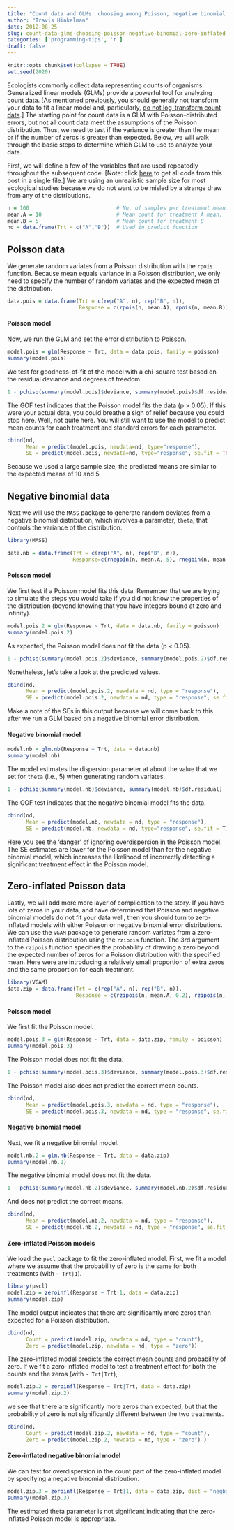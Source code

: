 ```yaml
---
title: "Count data and GLMs: choosing among Poisson, negative binomial, and zero-inflated models"
author: "Travis Hinkelman"
date: 2012-08-25
slug: count-data-glms-choosing-poisson-negative-binomial-zero-inflated-poisson
categories: ['programming-tips', 'r']
draft: false
---
```


```r
knitr::opts_chunk$set(collapse = TRUE)
set.seed(2020)
```

Ecologists commonly collect data representing counts of organisms. Generalized linear models (GLMs) provide a powerful tool for analyzing count data. [As mentioned [previously](http://datavoreconsulting.com/blog/programming-tips/transform-axes-in-r/), you should generally not transform your data to fit a linear model and, particularly, [do not log-transform count data](https://doi.org/10.1111/j.2041-210X.2010.00021.x).] The starting point for count data is a GLM with Poisson-distributed errors, but not all count data meet the assumptions of the Poisson distribution. Thus, we need to test if the variance is greater than the mean or if the number of zeros is greater than expected. Below, we will walk through the basic steps to determine which GLM to use to analyze your data. 

First, we will define a few of the variables that are used repeatedly throughout the subsequent code. [Note: click [here](https://gist.github.com/hinkelman/5385429) to get all code from this post in a single file.] We are using an unrealistic sample size for most ecological studies because we do not want to be misled by a strange draw from any of the distributions. 

```r
n = 100                            # No. of samples per treatment mean.
mean.A = 10                        # Mean count for treatment A mean.
mean.B = 5                         # Mean count for treatment B 
nd = data.frame(Trt = c("A","B"))  # Used in predict function 
```

## Poisson data

We generate random variates from a Poisson distribution with the `rpois` function. Because mean equals variance in a Poisson distribution, we only need to specify the number of random variates and the expected mean of the distribution. 

```r
data.pois = data.frame(Trt = c(rep("A", n), rep("B", n)), 
                       Response = c(rpois(n, mean.A), rpois(n, mean.B)))
```

#### Poisson model

Now, we run the GLM and set the error distribution to Poisson.

```r
model.pois = glm(Response ~ Trt, data = data.pois, family = poisson) 
summary(model.pois)
```

We test for goodness-of-fit of the model with a chi-square test based on the residual deviance and degrees of freedom. 

```r
1 - pchisq(summary(model.pois)$deviance, summary(model.pois)$df.residual)
```

The GOF test indicates that the Poisson model fits the data (p > 0.05). If this were your actual data, you could breathe a sigh of relief because you could stop here. Well, not quite here. You will still want to use the model to predict mean counts for each treatment and standard errors for each parameter. 

```r
cbind(nd, 
      Mean = predict(model.pois, newdata=nd, type="response"), 
      SE = predict(model.pois, newdata=nd, type="response", se.fit = TRUE)$se.fit)
```

Because we used a large sample size, the predicted means are similar to the expected means of 10 and 5.

## Negative binomial data

Next we will use the `MASS` package to generate random deviates from a negative binomial distribution, which involves a parameter, `theta`, that controls the variance of the distribution.

```r
library(MASS) 

data.nb = data.frame(Trt = c(rep("A", n), rep("B", n)), 
                     Response=c(rnegbin(n, mean.A, 5), rnegbin(n, mean.B, 5)))
```

#### Poisson model 

We first test if a Poisson model fits this data. Remember that we are trying to simulate the steps you would take if you did not know the properties of the distribution (beyond knowing that you have integers bound at zero and infinity).

```r
model.pois.2 = glm(Response ~ Trt, data = data.nb, family = poisson) 
summary(model.pois.2)
```

As expected, the Poisson model does not fit the data (p < 0.05).

```r
1 - pchisq(summary(model.pois.2)$deviance, summary(model.pois.2)$df.residual)
```

Nonetheless, let's take a look at the predicted values. 

```r
cbind(nd, 
      Mean = predict(model.pois.2, newdata = nd, type = "response"), 
      SE = predict(model.pois.2, newdata = nd, type = "response", se.fit = T)$se.fit)
```

Make a note of the SEs in this output because we will come back to this after we run a GLM based on a negative binomial error distribution. 

#### Negative binomial model

```r
model.nb = glm.nb(Response ~ Trt, data = data.nb) 
summary(model.nb)
```

The model estimates the dispersion parameter at about the value that we set for `theta` (i.e., 5) when generating random variates.

```r
1 - pchisq(summary(model.nb)$deviance, summary(model.nb)$df.residual)
```  

The GOF test indicates that the negative binomial model fits the data. 

```r
cbind(nd,
      Mean = predict(model.nb, newdata = nd, type = "response"), 
      SE = predict(model.nb, newdata = nd, type="response", se.fit = T)$se.fit) 
``` 

Here you see the 'danger' of ignoring overdispersion in the Poisson model. The SE estimates are lower for the Poisson model than for the negative binomial model, which increases the likelihood of incorrectly detecting a significant treatment effect in the Poisson model.

## Zero-inflated Poisson data

Lastly, we will add more more layer of complication to the story. If you have lots of zeros in your data, and have determined that Poisson and negative binomial models do not fit your data well, then you should turn to zero-inflated models with either Poisson or negative binomial error distributions. We can use the `VGAM` package to generate random variates from a zero-inflated Poisson distribution using the `rzipois` function. The 3rd argument to the `rzipois` function specifies the probability of drawing a zero beyond the expected number of zeros for a Poisson distribution with the specified mean. Here were are introducing a relatively small proportion of extra zeros and the same proportion for each treatment. 

```r
library(VGAM)
data.zip = data.frame(Trt = c(rep("A", n), rep("B", n)), 
                      Response = c(rzipois(n, mean.A, 0.2), rzipois(n, mean.B, 0.2)) ) 
``` 

#### Poisson model

We first fit the Poisson model. 

```r
model.pois.3 = glm(Response ~ Trt, data = data.zip, family = poisson) 
summary(model.pois.3)
```  

The Poisson model does not fit the data. 

```r
1 - pchisq(summary(model.pois.3)$deviance, summary(model.pois.3)$df.residual )
```

The Poisson model also does not predict the correct mean counts. 

```r
cbind(nd, 
      Mean = predict(model.pois.3, newdata = nd, type = "response"), 
      SE = predict(model.pois.3, newdata = nd, type = "response", se.fit = T)$se.fit) 
```  

#### Negative binomial model

Next, we fit a negative binomial model. 

```r
model.nb.2 = glm.nb(Response ~ Trt, data = data.zip)
summary(model.nb.2)
```  

The negative binomial model does not fit the data. 

```r
1 - pchisq(summary(model.nb.2)$deviance, summary(model.nb.2)$df.residual)
``` 

And does not predict the correct means. 

```r
cbind(nd, 
      Mean = predict(model.nb.2, newdata = nd, type = "response"), 
      SE = predict(model.nb.2, newdata = nd, type = "response", se.fit = T)$se.fit)
```

#### Zero-inflated Poisson models

We load the `pscl` package to fit the zero-inflated model. First, we fit a model where we assume that the probability of zero is the same for both treatments (with `~ Trt|1`). 

```r
library(pscl) 
model.zip = zeroinfl(Response ~ Trt|1, data = data.zip)
summary(model.zip)
```

The model output indicates that there are significantly more zeros than expected for a Poisson distribution. 

```r
cbind(nd, 
      Count = predict(model.zip, newdata = nd, type = "count"), 
      Zero = predict(model.zip, newdata = nd, type = "zero")) 
``` 

The zero-inflated model predicts the correct mean counts and probability of zero. If we fit a zero-inflated model to test a treatment effect for both the counts and the zeros (with `~ Trt|Trt`), 

```r
model.zip.2 = zeroinfl(Response ~ Trt|Trt, data = data.zip) 
summary(model.zip.2)
``` 

we see that there are significantly more zeros than expected, but that the probability of zero is not significantly different between the two treatments. 

```r
cbind(nd, 
      Count = predict(model.zip.2, newdata = nd, type = "count"), 
      Zero = predict(model.zip.2, newdata = nd, type = "zero") )
```

#### Zero-inflated negative binomial model 

We can test for overdispersion in the count part of the zero-inflated model by specifying a negative binomial distribution. 

```r
model.zip.3 = zeroinfl(Response ~ Trt|1, data = data.zip, dist = "negbin")
summary(model.zip.3)
``` 

The estimated theta parameter is not significant indicating that the zero-inflated Poisson model is appropriate.